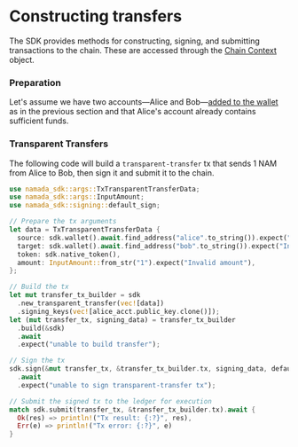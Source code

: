 # Constructing transfers

The SDK provides methods for constructing, signing, and submitting transactions to the chain. These are accessed through the [Chain Context](./context.mdx) object.

### Preparation

Let's assume we have two accounts—Alice and Bob—[added to the wallet](./setting-up-a-wallet.mdx) as in the previous section 
and that Alice's account already contains sufficient funds.

### Transparent Transfers
The following code will build a `transparent-transfer` tx that sends 1 NAM from Alice to Bob, then sign it and submit 
it to the chain.

```rust
use namada_sdk::args::TxTransparentTransferData;
use namada_sdk::args::InputAmount;
use namada_sdk::signing::default_sign;

// Prepare the tx arguments
let data = TxTransparentTransferData {
  source: sdk.wallet().await.find_address("alice".to_string()).expect("Invalid alias").into_owned(),
  target: sdk.wallet().await.find_address("bob".to_string()).expect("Invalid alias").into_owned(),
  token: sdk.native_token(),
  amount: InputAmount::from_str("1").expect("Invalid amount"), 
};

// Build the tx
let mut transfer_tx_builder = sdk
  .new_transparent_transfer(vec![data])
  .signing_keys(vec![alice_acct.public_key.clone()]);
let (mut transfer_tx, signing_data) = transfer_tx_builder
  .build(&sdk)
  .await
  .expect("unable to build transfer");

// Sign the tx
sdk.sign(&mut transfer_tx, &transfer_tx_builder.tx, signing_data, default_sign, ())
  .await
  .expect("unable to sign transparent-transfer tx");

// Submit the signed tx to the ledger for execution
match sdk.submit(transfer_tx, &transfer_tx_builder.tx).await {
  Ok(res) => println!("Tx result: {:?}", res),
  Err(e) => println!("Tx error: {:?}", e) 
}
```

